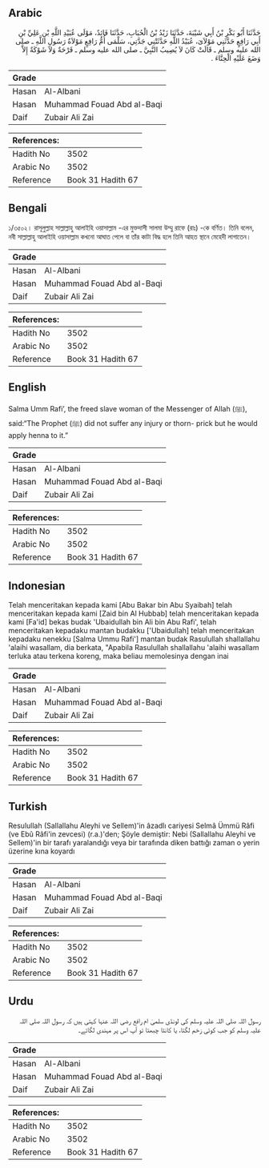 ## Arabic


<div dir="rtl" lang="ar" style={{fontSize:'larger',backgroundColor:'#f8f9fa',padding:20}}>
حَدَّثَنَا أَبُو بَكْرِ بْنُ أَبِي شَيْبَةَ، حَدَّثَنَا زَيْدُ بْنُ الْحُبَابِ، حَدَّثَنَا فَائِدٌ، مَوْلَى عُبَيْدِ اللَّهِ بْنِ عَلِيِّ بْنِ أَبِي رَافِعٍ حَدَّثَنِي مَوْلاَىَ، عُبَيْدُ اللَّهِ حَدَّثَتْنِي جَدَّتِي، سَلْمَى أُمُّ رَافِعٍ مَوْلاَةُ رَسُولِ اللَّهِ ـ صلى الله عليه وسلم ـ قَالَتْ كَانَ لاَ يُصِيبُ النَّبِيَّ ـ صلى الله عليه وسلم ـ قَرْحَةٌ وَلاَ شَوْكَةٌ إِلاَّ وَضَعَ عَلَيْهِ الْحِنَّاءَ ‏.‏
</div>
<div style={{backgroundColor:'#f8f9fa',padding:20, marginBottom: 10}}><table> <thead> <tr> <th>Grade</th> <th></th> </tr> </thead> <tbody> <tr><td>Hasan</td><td>Al-Albani</td></tr><tr><td>Hasan</td><td>Muhammad Fouad Abd al-Baqi</td></tr><tr><td>Daif</td><td>Zubair Ali Zai</td></tr></tbody></table><table> <thead> <tr> <th>References:</th> <th></th> </tr> </thead> <tbody><tr><td>Hadith No</td><td>3502</td></tr><tr><td>Arabic No</td><td>3502</td></tr><tr><td>Reference</td><td>Book 31 Hadith 67</td></tr></tbody></table></div>

## Bengali


<div dir="ltr" lang="bn" style={{fontSize:'larger',backgroundColor:'#f8f9fa',padding:20}}>
১/৩৫০২। রাসূলুল্লাহ সাল্লাল্লাহু আলাইহি ওয়াসাল্লাম -এর মুক্তদাসী সালমা উম্মু রাফে (রাঃ) -কে বর্ণিত। তিনি বলেন, নবী সাল্লাল্লাহু আলাইহি ওয়াসাল্লাম কখনো আঘাত পেলে বা তাঁর কাটা বিদ্ধ হলে তিনি আহত স্থানে মেহেদী লাগাতেন।
</div>
<div style={{backgroundColor:'#f8f9fa',padding:20, marginBottom: 10}}><table> <thead> <tr> <th>Grade</th> <th></th> </tr> </thead> <tbody> <tr><td>Hasan</td><td>Al-Albani</td></tr><tr><td>Hasan</td><td>Muhammad Fouad Abd al-Baqi</td></tr><tr><td>Daif</td><td>Zubair Ali Zai</td></tr></tbody></table><table> <thead> <tr> <th>References:</th> <th></th> </tr> </thead> <tbody><tr><td>Hadith No</td><td>3502</td></tr><tr><td>Arabic No</td><td>3502</td></tr><tr><td>Reference</td><td>Book 31 Hadith 67</td></tr></tbody></table></div>

## English


<div dir="ltr" lang="en" style={{fontSize:'larger',backgroundColor:'#f8f9fa',padding:20}}>
Salma Umm Rafi’, the freed slave woman of the Messenger of Allah (ﷺ), said:“The Prophet (ﷺ) did not suffer any injury or thorn- prick but he would apply henna to it.”
</div>
<div style={{backgroundColor:'#f8f9fa',padding:20, marginBottom: 10}}><table> <thead> <tr> <th>Grade</th> <th></th> </tr> </thead> <tbody> <tr><td>Hasan</td><td>Al-Albani</td></tr><tr><td>Hasan</td><td>Muhammad Fouad Abd al-Baqi</td></tr><tr><td>Daif</td><td>Zubair Ali Zai</td></tr></tbody></table><table> <thead> <tr> <th>References:</th> <th></th> </tr> </thead> <tbody><tr><td>Hadith No</td><td>3502</td></tr><tr><td>Arabic No</td><td>3502</td></tr><tr><td>Reference</td><td>Book 31 Hadith 67</td></tr></tbody></table></div>

## Indonesian


<div dir="ltr" lang="id" style={{fontSize:'larger',backgroundColor:'#f8f9fa',padding:20}}>
Telah menceritakan kepada kami [Abu Bakar bin Abu Syaibah] telah menceritakan kepada kami [Zaid bin Al Hubbab] telah menceritakan kepada kami [Fa'id] bekas budak 'Ubaidullah bin Ali bin Abu Rafi', telah menceritakan kepadaku mantan budakku ['Ubaidullah] telah menceritakan kepadaku nenekku [Salma Ummu Rafi'] mantan budak Rasulullah shallallahu 'alaihi wasallam, dia berkata, "Apabila Rasulullah shallallahu 'alaihi wasallam terluka atau terkena koreng, maka beliau memolesinya dengan inai
</div>
<div style={{backgroundColor:'#f8f9fa',padding:20, marginBottom: 10}}><table> <thead> <tr> <th>Grade</th> <th></th> </tr> </thead> <tbody> <tr><td>Hasan</td><td>Al-Albani</td></tr><tr><td>Hasan</td><td>Muhammad Fouad Abd al-Baqi</td></tr><tr><td>Daif</td><td>Zubair Ali Zai</td></tr></tbody></table><table> <thead> <tr> <th>References:</th> <th></th> </tr> </thead> <tbody><tr><td>Hadith No</td><td>3502</td></tr><tr><td>Arabic No</td><td>3502</td></tr><tr><td>Reference</td><td>Book 31 Hadith 67</td></tr></tbody></table></div>

## Turkish


<div dir="ltr" lang="tr" style={{fontSize:'larger',backgroundColor:'#f8f9fa',padding:20}}>
Resulullah (Sallallahu Aleyhi ve Sellem)'in âzadlı cariyesi Selmâ Ümmü Râfi (ve Ebû Râfi'in zevcesi) (r.a.)'den; Şöyle demiştir: Nebi (Sallallahu Aleyhi ve Sellem)'in bir tarafı yaralandığı veya bir tarafında diken battığı zaman o yerin üzerine kına koyardı
</div>
<div style={{backgroundColor:'#f8f9fa',padding:20, marginBottom: 10}}><table> <thead> <tr> <th>Grade</th> <th></th> </tr> </thead> <tbody> <tr><td>Hasan</td><td>Al-Albani</td></tr><tr><td>Hasan</td><td>Muhammad Fouad Abd al-Baqi</td></tr><tr><td>Daif</td><td>Zubair Ali Zai</td></tr></tbody></table><table> <thead> <tr> <th>References:</th> <th></th> </tr> </thead> <tbody><tr><td>Hadith No</td><td>3502</td></tr><tr><td>Arabic No</td><td>3502</td></tr><tr><td>Reference</td><td>Book 31 Hadith 67</td></tr></tbody></table></div>

## Urdu


<div dir="rtl" lang="ur" style={{fontSize:'larger',backgroundColor:'#f8f9fa',padding:20}}>
رسول اللہ صلی اللہ علیہ وسلم کی لونڈی سلمیٰ ام رافع رضی اللہ عنہا کہتی ہیں کہ رسول اللہ صلی اللہ علیہ وسلم کو جب کوئی زخم لگتا، یا کانٹا چبھتا تو آپ اس پر مہندی لگاتے۔
</div>
<div style={{backgroundColor:'#f8f9fa',padding:20, marginBottom: 10}}><table> <thead> <tr> <th>Grade</th> <th></th> </tr> </thead> <tbody> <tr><td>Hasan</td><td>Al-Albani</td></tr><tr><td>Hasan</td><td>Muhammad Fouad Abd al-Baqi</td></tr><tr><td>Daif</td><td>Zubair Ali Zai</td></tr></tbody></table><table> <thead> <tr> <th>References:</th> <th></th> </tr> </thead> <tbody><tr><td>Hadith No</td><td>3502</td></tr><tr><td>Arabic No</td><td>3502</td></tr><tr><td>Reference</td><td>Book 31 Hadith 67</td></tr></tbody></table></div>